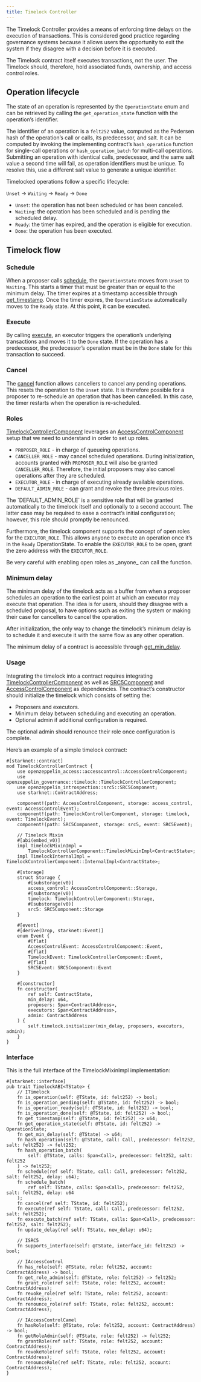 ```yaml
---
title: Timelock Controller
---
```


The Timelock Controller provides a means of enforcing time delays on the execution of transactions. This is considered good practice regarding governance systems because it allows users the opportunity to exit the system if they disagree with a decision before it is executed.

<Callout>
The Timelock contract itself executes transactions, not the user. The Timelock should, therefore, hold associated funds, ownership, and access control roles.
</Callout>

## Operation lifecycle

The state of an operation is represented by the `OperationState` enum and can be retrieved
by calling the `get_operation_state` function with the operation’s identifier.

The identifier of an operation is a `felt252` value, computed as the Pedersen hash of the
operation’s call or calls, its predecessor, and salt. It can be computed by invoking the
implementing contract’s `hash_operation` function for single-call operations or
`hash_operation_batch` for multi-call operations. Submitting an operation with identical calls,
predecessor, and the same salt value a second time will fail, as operation identifiers must be
unique. To resolve this, use a different salt value to generate a unique identifier.

Timelocked operations follow a specific lifecycle:

`Unset` → `Waiting` → `Ready` → `Done`

* `Unset`: the operation has not been scheduled or has been canceled.
* `Waiting`: the operation has been scheduled and is pending the scheduled delay.
* `Ready`: the timer has expired, and the operation is eligible for execution.
* `Done`: the operation has been executed.

## Timelock flow

### Schedule

When a proposer calls [schedule](api/governance#ITimelock-schedule), the `OperationState` moves from `Unset` to `Waiting`.
This starts a timer that must be greater than or equal to the minimum delay.
The timer expires at a timestamp accessible through [get_timestamp](api/governance#ITimelock-get_timestamp).
Once the timer expires, the `OperationState` automatically moves to the `Ready` state.
At this point, it can be executed.

### Execute

By calling [execute](api/governance#ITimelock-execute), an executor triggers the operation’s underlying transactions and moves it to the `Done` state. If the operation has a predecessor, the predecessor’s operation must be in the `Done` state for this transaction to succeed.

### Cancel

The [cancel](api/governance#ITimelock-cancel) function allows cancellers to cancel any pending operations.
This resets the operation to the `Unset` state.
It is therefore possible for a proposer to re-schedule an operation that has been cancelled.
In this case, the timer restarts when the operation is re-scheduled.

### Roles

[TimelockControllerComponent](api/governance#TimelockControllerComponent) leverages an [AccessControlComponent](api/access#AccessControlComponent) setup that we need to understand in order to set up roles.

* `PROPOSER_ROLE` - in charge of queueing operations.
* `CANCELLER_ROLE` - may cancel scheduled operations.
During initialization, accounts granted with `PROPOSER_ROLE` will also be granted `CANCELLER_ROLE`.
Therefore, the initial proposers may also cancel operations after they are scheduled.
* `EXECUTOR_ROLE` - in charge of executing already available operations.
* `DEFAULT_ADMIN_ROLE` - can grant and revoke the three previous roles.

<Callout type='warn'>
The `DEFAULT_ADMIN_ROLE` is a sensitive role that will be granted automatically to the timelock itself and optionally to a second account.
The latter case may be required to ease a contract’s initial configuration; however, this role should promptly be renounced.
</Callout>

Furthermore, the timelock component supports the concept of open roles for the `EXECUTOR_ROLE`.
This allows anyone to execute an operation once it’s in the `Ready` OperationState.
To enable the `EXECUTOR_ROLE` to be open, grant the zero address with the `EXECUTOR_ROLE`.

<Callout type='warn'>
Be very careful with enabling open roles as _anyone_ can call the function.
</Callout>

### Minimum delay

The minimum delay of the timelock acts as a buffer from when a proposer schedules an operation to the earliest point at which an executor may execute that operation.
The idea is for users, should they disagree with a scheduled proposal, to have options such as exiting the system or making their case for cancellers to cancel the operation.

After initialization, the only way to change the timelock’s minimum delay is to schedule it and execute it with the same flow as any other operation.

The minimum delay of a contract is accessible through [get_min_delay](api/governance#ITimelock-get_min_delay).

### Usage

Integrating the timelock into a contract requires integrating [TimelockControllerComponent](api/governance#TimelockControllerComponent) as well as [SRC5Component](api/introspection#SRC5Component) and [AccessControlComponent](api/access#AccessControlComponent) as dependencies.
The contract’s constructor should initialize the timelock which consists of setting the:

* Proposers and executors.
* Minimum delay between scheduling and executing an operation.
* Optional admin if additional configuration is required.

<Callout>
The optional admin should renounce their role once configuration is complete.
</Callout>

Here’s an example of a simple timelock contract:

```cairo
#[starknet::contract]
mod TimelockControllerContract {
    use openzeppelin_access::accesscontrol::AccessControlComponent;
    use openzeppelin_governance::timelock::TimelockControllerComponent;
    use openzeppelin_introspection::src5::SRC5Component;
    use starknet::ContractAddress;

    component!(path: AccessControlComponent, storage: access_control, event: AccessControlEvent);
    component!(path: TimelockControllerComponent, storage: timelock, event: TimelockEvent);
    component!(path: SRC5Component, storage: src5, event: SRC5Event);

    // Timelock Mixin
    #[abi(embed_v0)]
    impl TimelockMixinImpl =
        TimelockControllerComponent::TimelockMixinImpl<ContractState>;
    impl TimelockInternalImpl = TimelockControllerComponent::InternalImpl<ContractState>;

    #[storage]
    struct Storage {
        #[substorage(v0)]
        access_control: AccessControlComponent::Storage,
        #[substorage(v0)]
        timelock: TimelockControllerComponent::Storage,
        #[substorage(v0)]
        src5: SRC5Component::Storage
    }

    #[event]
    #[derive(Drop, starknet::Event)]
    enum Event {
        #[flat]
        AccessControlEvent: AccessControlComponent::Event,
        #[flat]
        TimelockEvent: TimelockControllerComponent::Event,
        #[flat]
        SRC5Event: SRC5Component::Event
    }

    #[constructor]
    fn constructor(
        ref self: ContractState,
        min_delay: u64,
        proposers: Span<ContractAddress>,
        executors: Span<ContractAddress>,
        admin: ContractAddress
    ) {
        self.timelock.initializer(min_delay, proposers, executors, admin);
    }
}
```

### Interface

This is the full interface of the TimelockMixinImpl implementation:

```cairo
#[starknet::interface]
pub trait TimelockABI<TState> {
    // ITimelock
    fn is_operation(self: @TState, id: felt252) -> bool;
    fn is_operation_pending(self: @TState, id: felt252) -> bool;
    fn is_operation_ready(self: @TState, id: felt252) -> bool;
    fn is_operation_done(self: @TState, id: felt252) -> bool;
    fn get_timestamp(self: @TState, id: felt252) -> u64;
    fn get_operation_state(self: @TState, id: felt252) -> OperationState;
    fn get_min_delay(self: @TState) -> u64;
    fn hash_operation(self: @TState, call: Call, predecessor: felt252, salt: felt252) -> felt252;
    fn hash_operation_batch(
        self: @TState, calls: Span<Call>, predecessor: felt252, salt: felt252
    ) -> felt252;
    fn schedule(ref self: TState, call: Call, predecessor: felt252, salt: felt252, delay: u64);
    fn schedule_batch(
        ref self: TState, calls: Span<Call>, predecessor: felt252, salt: felt252, delay: u64
    );
    fn cancel(ref self: TState, id: felt252);
    fn execute(ref self: TState, call: Call, predecessor: felt252, salt: felt252);
    fn execute_batch(ref self: TState, calls: Span<Call>, predecessor: felt252, salt: felt252);
    fn update_delay(ref self: TState, new_delay: u64);

    // ISRC5
    fn supports_interface(self: @TState, interface_id: felt252) -> bool;

    // IAccessControl
    fn has_role(self: @TState, role: felt252, account: ContractAddress) -> bool;
    fn get_role_admin(self: @TState, role: felt252) -> felt252;
    fn grant_role(ref self: TState, role: felt252, account: ContractAddress);
    fn revoke_role(ref self: TState, role: felt252, account: ContractAddress);
    fn renounce_role(ref self: TState, role: felt252, account: ContractAddress);

    // IAccessControlCamel
    fn hasRole(self: @TState, role: felt252, account: ContractAddress) -> bool;
    fn getRoleAdmin(self: @TState, role: felt252) -> felt252;
    fn grantRole(ref self: TState, role: felt252, account: ContractAddress);
    fn revokeRole(ref self: TState, role: felt252, account: ContractAddress);
    fn renounceRole(ref self: TState, role: felt252, account: ContractAddress);
}
```
